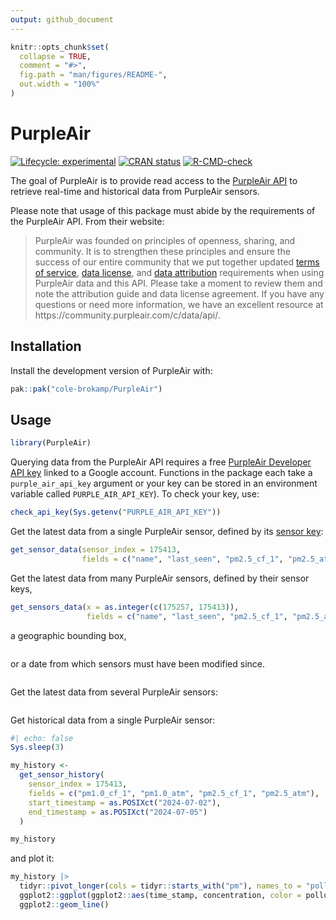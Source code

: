 ```yaml
---
output: github_document
---
```


<!-- README.md is generated from README.Rmd. Please edit that file -->

```r
knitr::opts_chunk$set(
  collapse = TRUE,
  comment = "#>",
  fig.path = "man/figures/README-",
  out.width = "100%"
)
```

# PurpleAir

<!-- badges: start -->
[![Lifecycle: experimental](https://img.shields.io/badge/lifecycle-experimental-orange.svg)](https://lifecycle.r-lib.org/articles/stages.html#experimental)
[![CRAN status](https://www.r-pkg.org/badges/version/PurpleAir)](https://CRAN.R-project.org/package=PurpleAir)
[![R-CMD-check](https://github.com/cole-brokamp/PurpleAir/actions/workflows/R-CMD-check.yaml/badge.svg)](https://github.com/cole-brokamp/PurpleAir/actions/workflows/R-CMD-check.yaml)
<!-- badges: end -->

The goal of PurpleAir is to provide read access to the [PurpleAir API](https://api.purpleair.com/) to retrieve real-time and historical data from PurpleAir sensors.

Please note that usage of this package must abide by the requirements of the PurpleAir API.  From their website:

> PurpleAir was founded on principles of openness, sharing, and community. It is to strengthen these principles and ensure the success of our entire community that we put together updated [terms of service](https://www.purpleair.com/terms), [data license](https://www.purpleair.com/license), and [data attribution](https://www.purpleair.com/attribution) requirements when using PurpleAir data and this API. Please take a moment to review them and note the attribution guide and data license agreement. If you have any questions or need more information, we have an excellent resource at https://community.purpleair.com/c/data/api/. 

## Installation

Install the development version of PurpleAir with:

``` r
pak::pak("cole-brokamp/PurpleAir")
```

## Usage

```r
library(PurpleAir)
```

Querying data from the PurpleAir API requires a free [PurpleAir Developer API key](https://develop.purpleair.com/sign-in?redirectURL=%2Fdashboards%2Fkeys) linked to a Google account. Functions in the package each take a `purple_air_api_key` argument or your key can be stored in an environment variable called `PURPLE_AIR_API_KEY`).  To check your key, use:

```r
check_api_key(Sys.getenv("PURPLE_AIR_API_KEY"))
```

Get the latest data from a single PurpleAir sensor, defined by its [sensor key](https://community.purpleair.com/t/sensor-index/4000):

```r
get_sensor_data(sensor_index = 175413,
                fields = c("name", "last_seen", "pm2.5_cf_1", "pm2.5_atm"))
```

Get the latest data from many PurpleAir sensors, defined by their sensor keys,

```r
get_sensors_data(x = as.integer(c(175257, 175413)),
                 fields = c("name", "last_seen", "pm2.5_cf_1", "pm2.5_atm"))
```

a geographic bounding box,

```r

```

or a date from which sensors must have been modified since.

```r

```

Get the latest data from several PurpleAir sensors:

```r

```

Get historical data from a single PurpleAir sensor:

```r
#| echo: false
Sys.sleep(3)
```

```r
my_history <-
  get_sensor_history(
    sensor_index = 175413,
    fields = c("pm1.0_cf_1", "pm1.0_atm", "pm2.5_cf_1", "pm2.5_atm"),
    start_timestamp = as.POSIXct("2024-07-02"),
    end_timestamp = as.POSIXct("2024-07-05")
  )

my_history
```

and plot it:

```r
my_history |>
  tidyr::pivot_longer(cols = tidyr::starts_with("pm"), names_to = "pollutant", values_to = "concentration") |>
  ggplot2::ggplot(ggplot2::aes(time_stamp, concentration, color = pollutant)) +
  ggplot2::geom_line()
```
